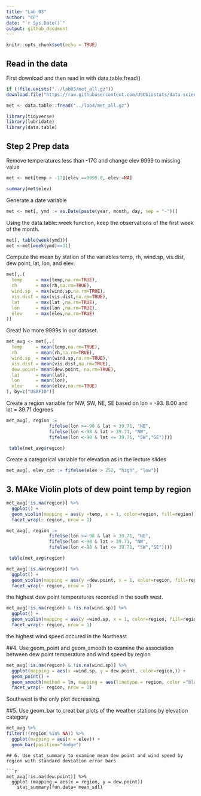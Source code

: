 ```yaml
---
title: "Lab 03"
author: "CP"
date: "`r Sys.Date()`"
output: github_document
---
```


```r
knitr::opts_chunk$set(echo = TRUE)
```
## Read in the data
First download and then read in with data.table:fread()

```r
if (!file.exists("../lab03/met_all.gz"))
download.file("https://raw.githubusercontent.com/USCbiostats/data-science-data/master/02_met/met_all.gz", "met_all.gz", method="libcurl", timeout = 60)


```
```r
met <- data.table::fread("../lab4/met_all.gz")
```
```r
library(tidyverse)
library(lubridate)
library(data.table)

```

## Step 2 Prep data 

Remove temperatures less than -17C and change elev 9999 to missing value 
```r
met <- met[temp > -17][elev ==9999.0, elev:=NA]
```
```r
summary(met$elev)
```
Generate a date variable 

```r
met <- met[, ymd := as.Date(paste(year, month, day, sep = "-"))]
```
Using the data.table::week function, keep the observations of the first week of the month.

```r
met[, table(week(ymd))]
met <-met[week(ymd)==31]
```
Compute the mean by station of the variables temp, rh, wind.sp, vis.dist, dew.point, lat, lon, and elev.

```r
met[,.(
  temp     = max(temp,na.rm=TRUE),
  rh       = max(rh,na.rm=TRUE),
  wind.sp  = max(wind.sp,na.rm=TRUE),
  vis.dist = max(vis.dist,na.rm=TRUE),
  lat      = max(lat ,na.rm=TRUE),
  lon      = max(lon ,na.rm=TRUE), 
  elev     = max(elev,na.rm=TRUE)
)]
```
Great! No more 9999s in our dataset. 


```r
met_avg <- met[,.(
  temp     = mean(temp,na.rm=TRUE),
  rh       = mean(rh,na.rm=TRUE),
  wind.sp  = mean(wind.sp,na.rm=TRUE),
  vis.dist = mean(vis.dist,na.rm=TRUE),
  dew.point= mean(dew.point, na.rm=TRUE),
  lat      = mean(lat),
  lon      = mean(lon), 
  elev     = mean(elev,na.rm=TRUE)
), by=c("USAFID")]
```
Create a region variable for NW, SW, NE, SE based on lon = -93. 8.00 and lat = 39.71 degrees
```r
met_avg[, region := 
                fifelse(lon >=-98 & lat > 39.71, "NE",
                fifelse(lon <-98 & lat > 39.71, "NW",
                fifelse(lon <-98 & lat <= 39.71, "SW","SE")))]

 table(met_avg$region)                     
```

Create a categorical variable for elevation as in the lecture slides

```r
met_avg[, elev_cat := fifelse(elev > 252, "high", "low")]

```
## 3. MAke Violin plots of dew point temp by region 

```r
met_avg[!is.na(region)] %>% 
  ggplot() + 
  geom_violin(mapping = aes(y =temp, x = 1, color=region, fill=region)) + 
  facet_wrap(~ region, nrow = 1)
```
```r
met_avg[, region := 
                fifelse(lon >=-98 & lat > 39.71, "NE",
                fifelse(lon <-98 & lat > 39.71, "NW",
                fifelse(lon <-98 & lat <= 39.71, "SW","SE")))]

 table(met_avg$region)
```
```r

met_avg[!is.na(region)] %>% 
  ggplot() + 
  geom_violin(mapping = aes(y =dew.point, x = 1, color=region, fill=region)) + 
  facet_wrap(~ region, nrow = 1)
```
the highest dew point temperatures recorded in the south west. 
```r

met_avg[!is.na(region) & !is.na(wind.sp)] %>% 
  ggplot() + 
  geom_violin(mapping = aes(y =wind.sp, x = 1, color=region, fill=region)) + 
  facet_wrap(~ region, nrow = 1)
```
the highest wind speed occured in the Northeast 

##4. Use geom_point and geom_smooth to examine the association between dew point temperature and wind speed by region

```r
met_avg[!is.na(region) & !is.na(wind.sp)] %>% 
  ggplot(mapping = aes(x =wind.sp, y = dew.point, color=region,)) + 
  geom_point() + 
  geom_smooth(method = lm, mapping = aes(linetype = region, color ="black"))+
  facet_wrap(~ region, nrow = 1)

```
Southwest is the only plot decreasing. 

##5. Use geom_bar to creat bar plots of the weather stations by elevation category 
```r

met_avg %>%
filter(!(region %in% NA)) %>% 
  ggplot(mapping = aes(x = elev)) + 
  geom_bar(position="dodge")
```
```
## 6. Use stat_summary to examine mean dew point and wind speed by region with standard deviation error bars

```r
met_avg[!is.na(dew.point)] %>%
  ggplot (mapping = aes(x = region, y = dew.point))
    stat_summary(fun.data= mean_sdl)
```



